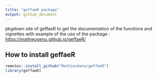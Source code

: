 ```yaml
---
title: "geffaeR package"
output: github_document
---
```


pkgdown site of geffaeR to get the documentation of the functions and vignettes with example of the use of the package : [https://mathieugenu.github.io/geffaeR/](https://mathieugenu.github.io/geffaeR/)

## How to install **geffaeR**
```r
remotes::install_github("MathieuGenu/geffaeR")
library(geffaeR)
```

